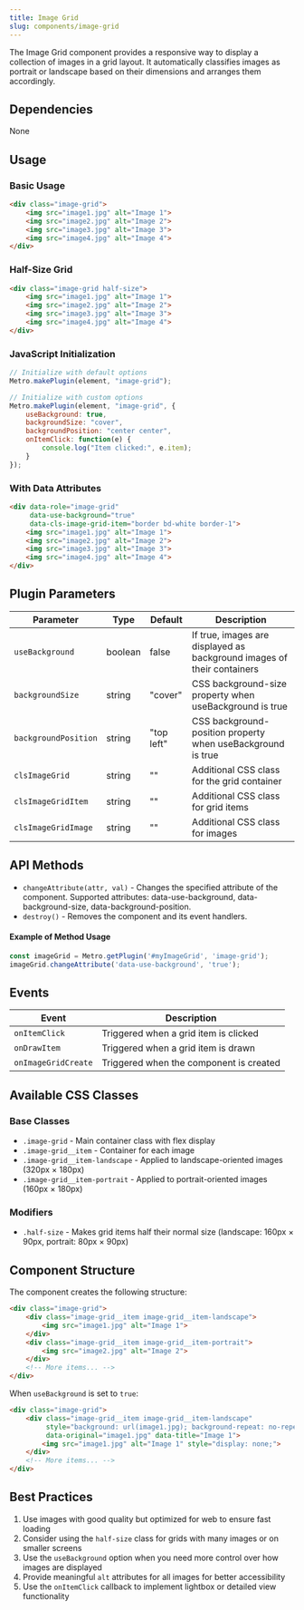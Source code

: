 ```yaml
---
title: Image Grid
slug: components/image-grid
---
```


The Image Grid component provides a responsive way to display a collection of images in a grid layout. It automatically classifies images as portrait or landscape based on their dimensions and arranges them accordingly.

## Dependencies

None

## Usage

### Basic Usage

```html
<div class="image-grid">
    <img src="image1.jpg" alt="Image 1">
    <img src="image2.jpg" alt="Image 2">
    <img src="image3.jpg" alt="Image 3">
    <img src="image4.jpg" alt="Image 4">
</div>
```

### Half-Size Grid

```html
<div class="image-grid half-size">
    <img src="image1.jpg" alt="Image 1">
    <img src="image2.jpg" alt="Image 2">
    <img src="image3.jpg" alt="Image 3">
    <img src="image4.jpg" alt="Image 4">
</div>
```

### JavaScript Initialization

```javascript
// Initialize with default options
Metro.makePlugin(element, "image-grid");

// Initialize with custom options
Metro.makePlugin(element, "image-grid", {
    useBackground: true,
    backgroundSize: "cover",
    backgroundPosition: "center center",
    onItemClick: function(e) {
        console.log("Item clicked:", e.item);
    }
});
```

### With Data Attributes

```html
<div data-role="image-grid" 
     data-use-background="true"
     data-cls-image-grid-item="border bd-white border-1">
    <img src="image1.jpg" alt="Image 1">
    <img src="image2.jpg" alt="Image 2">
    <img src="image3.jpg" alt="Image 3">
    <img src="image4.jpg" alt="Image 4">
</div>
```

## Plugin Parameters

| Parameter | Type | Default | Description |
| --------- | ---- | ------- | ----------- |
| `useBackground` | boolean | false | If true, images are displayed as background images of their containers |
| `backgroundSize` | string | "cover" | CSS background-size property when useBackground is true |
| `backgroundPosition` | string | "top left" | CSS background-position property when useBackground is true |
| `clsImageGrid` | string | "" | Additional CSS class for the grid container |
| `clsImageGridItem` | string | "" | Additional CSS class for grid items |
| `clsImageGridImage` | string | "" | Additional CSS class for images |

## API Methods

+ `changeAttribute(attr, val)` - Changes the specified attribute of the component. Supported attributes: data-use-background, data-background-size, data-background-position.
+ `destroy()` - Removes the component and its event handlers.

#### Example of Method Usage
```javascript
const imageGrid = Metro.getPlugin('#myImageGrid', 'image-grid');
imageGrid.changeAttribute('data-use-background', 'true');
```

## Events

| Event | Description |
| ----- | ----------- |
| `onItemClick` | Triggered when a grid item is clicked |
| `onDrawItem` | Triggered when a grid item is drawn |
| `onImageGridCreate` | Triggered when the component is created |

## Available CSS Classes

### Base Classes
- `.image-grid` - Main container class with flex display
- `.image-grid__item` - Container for each image
- `.image-grid__item-landscape` - Applied to landscape-oriented images (320px × 180px)
- `.image-grid__item-portrait` - Applied to portrait-oriented images (160px × 180px)

### Modifiers
- `.half-size` - Makes grid items half their normal size (landscape: 160px × 90px, portrait: 80px × 90px)

## Component Structure

The component creates the following structure:

```html
<div class="image-grid">
    <div class="image-grid__item image-grid__item-landscape">
        <img src="image1.jpg" alt="Image 1">
    </div>
    <div class="image-grid__item image-grid__item-portrait">
        <img src="image2.jpg" alt="Image 2">
    </div>
    <!-- More items... -->
</div>
```

When `useBackground` is set to `true`:

```html
<div class="image-grid">
    <div class="image-grid__item image-grid__item-landscape" 
         style="background: url(image1.jpg); background-repeat: no-repeat; background-size: cover; background-position: top left;"
         data-original="image1.jpg" data-title="Image 1">
        <img src="image1.jpg" alt="Image 1" style="display: none;">
    </div>
    <!-- More items... -->
</div>
```

## Best Practices

1. Use images with good quality but optimized for web to ensure fast loading
2. Consider using the `half-size` class for grids with many images or on smaller screens
3. Use the `useBackground` option when you need more control over how images are displayed
4. Provide meaningful `alt` attributes for all images for better accessibility
5. Use the `onItemClick` callback to implement lightbox or detailed view functionality